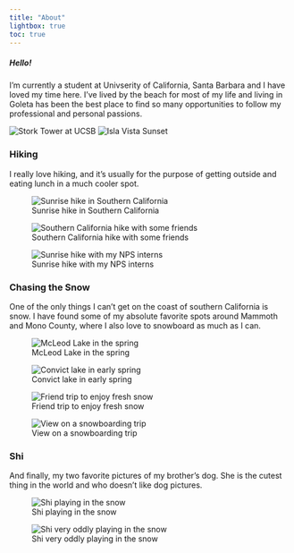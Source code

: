 ```yaml
---
title: "About"
lightbox: true
toc: true
---
```


##### Hello!

I'm currently a student at Univserity of California, Santa Barbara and I have loved my time here. I've lived by the beach for most of my life and living in Goleta has been the best place to find so many opportunities to follow my professional and personal passions. 

![Stork Tower at UCSB](photos/stork_tower.jpeg)
![Isla Vista Sunset](photos/IV_sunset.jpg)


### Hiking

I really love hiking, and it's usually for the purpose of getting outside and eating lunch in a much cooler spot.

![Sunrise hike in Southern California](photos/sunrise_sandstone.jpeg)

![Southern California hike with some friends](photos/camping_hike.JPG)

![Sunrise hike with my NPS interns](photos/nps_hike_rock.jpg)

### Chasing the Snow

One of the only things I can't get on the coast of southern California is snow. I have found some of my absolute favorite spots around Mammoth and Mono County, where I also love to snowboard as much as I can. 

![McLeod Lake in the spring](photos/McLeod.jpeg)

![Convict lake in early spring](photos/convict_lake.jpeg)

![Friend trip to enjoy fresh snow](photos/mammoth_stump.jpg)

![View on a snowboarding trip](photos/snowboarding_view.jpg)

### Shi

And finally, my two favorite pictures of my brother's dog. She is the cutest thing in the world and who doesn't like dog pictures.

![Shi playing in the snow](photos/shi_snow.jpg)

![Shi very oddly playing in the snow](photos/shi.jpg)


